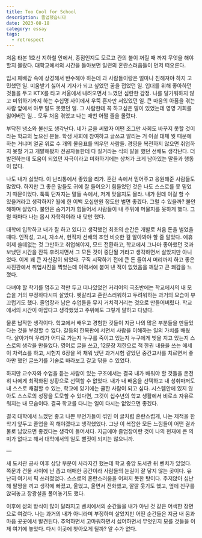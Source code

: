 ```yaml
---
title: Too Cool for School
description: 졸업했습니다
date: 2023-08-18
category: essay
tags:
  - retrospect
---
```


처음 타본 1호선 지하철 안에서, 종점인지도 모르고 칸의 불이 꺼질 때 까지 무엇을 해야할지 몰랐다. 대학교에서의 시간을 돌아보면 일련의 혼란스러움들이 먼저 떠오른다.

입시 패배감 속에 상경해서 반수해야 하는데 과 사람들이랑은 얼마나 친해져야 하지 고민했던 일. 미움받기 싫어서 기자가 되고 싶었던 꿈을 접었던 일. 입대를 위해 좋아하던 것들을 두고 KTX를 타고 서울에서 내려오면서 느꼈던 심란한 감정. 나를 달가워하지 않고 미워하기까지 하는 수십명 사이에서 우뚝 혼자만 서있었던 일. 큰 마음의 아픔을 겪는 사람 앞에서 아무 말도 못했던 일. 그 사람한테 꼭 하고싶은 말이 있었는데 영영 기회를 잃어버린 일… 모두 처음 겪었고 나는 매번 어쩔 줄을 몰랐다.

부닥친 냉소와 불신도 생각난다. 네가 글을 써봤자 어떤 조그만 사회도 바꾸지 못할 것이라는 학교의 높으신 분들. 학생 사회에 참여하고 글쓰고 알리는 거 이걸 대체 뭣 때문에 하는 거냐며 얼굴 위로 수 개의 물음표를 띄우던 사람들. 경영을 복전하지 않으면 취업하지 못할 거고 개발해봤자 전공자들한테 다 질거라는 식의 말을 했던 선배도 생각난다. 더 발전하는데 도움이 되었던 자극이라고 미화하기에는 상처가 크게 남아있는 말들과 행동이 많다.

나도 내가 싫었다. 이 난리통에서 좋았을 리가. 혼란 속에서 믿어주고 응원해준 사람들도 많았다. 하지만 그 좋은 말들도 귀에 잘 들어오기 힘들었던 것은 나도 스스로를 못 믿었기 때문이었다. 툭툭 던져지는 말들 속에서, 저게 맞을지도 몰라. 내가 뭔데 이걸 할 수 있을거라고 생각하지? 월에 한 이백 오십만원 정도만 벌면 좋겠다. 그럴 수 있을까? 불안해하며 살았다. 불안은 숨기기가 힘들어서 사람들이 내 주위에 머물지를 못하게 했다. 그럴 때마다 나는 몹시 자학적이라 내 탓만 했다.

대학에 입학하고 내가 잘 하고 있다고 생각했던 최초의 순간은 개발로 처음 돈을 벌었을 때다. 인적성, 고시, 자소서, 현직자 선배의 조언 비슷한 걸 알아봐야 할 줄 알았다. 에휴 이제 쓸데없는 것 그만하고 취업해야지, 모드 전환하고, 학교에서 그나마 좋아했던 것과 보냈던 시간을 잔뜩 후려치면서 그 모든 것이 중단될 거라고 생각하면서 살았지만 아니었다. 이게 꽤 큰 자신감이 되었다. 구직 시작하기 전에 큰 돈 들여서 머리까지 하고 좋은 사진관에서 취업사진을 찍었는데 이력서에 붙여 낸 적이 없었음을 깨닫고 큰 쾌감을 느꼈다.

다녀야 할 학기를 멈추고 적만 두고 떠나있었던 커리어의 극초반에는 학교에서의 내 모습을 거의 부정하다시피 살았다. 헷갈리고 혼란스러워하고 두려워하는 과거의 모습이 부끄럽기도 했다. 졸업장과 남은 수업들을 무지 거치적거리는 것으로 만들어버렸다. 학교에서의 시간이 아깝다고 생각했었고 주위에도 그렇게 말하고 다녔다.

물론 납작한 생각이다. 학교에서 배우고 경험한 것들이 지금 나의 많은 부분들을 만들었다는 것을 부정할 수 없다. 갈등의 한복판에 서면서 사람을 이해하는 일의 가치를 배웠다. 살아가며 우리가 어디로 가는지 누구를 죽이고 있는지 누구에게 빚을 지고 있는지 스스로의 생각을 만들었다. 영어로 글을 쓰고, 12문장 제한으로 책 한권 내용을 쓰는 에세이 차력쇼를 하고, 시험지 6장을 꽉 채워 냈던 과거시험 같았던 중간고사를 치르면서 좋아만 했던 글쓰기를 기술로 바라보고 갈고 닦을 수 있었다.

하지만 교수자와 수업을 듣는 사람이 있는 구조에서는 결국 내가 배워야 할 것들을 온전히 나에게 최적화된 상황으로 선택할 수 없었다. 내가 내 배움을 선택하고 내 성취마저도 내 스스로 채점할 수 있는, 학교에 있기에는 쿨한 사람이 되고 싶다. 시스템안에 있지 않아도 스스로의 성장을 도모할 수 있다면, 그것이 십수년의 학교 생활에서 비로소 자유로워지는 내 모습이다. 결국 학교를 다니는 일이 다시는 없었으면 좋겠다.

결국 대학에서 느꼈던 좋고 나쁜 무언가들이 섞인 이 글처럼 혼란스럽게, 나는 제적을 한 학기 앞두고 졸업을 꼭 해야겠다고 생각했었다. 그냥 이 복잡한 모든 느낌들이 어떤 결과물로 남았으면 좋겠다는 생각이 들어서다. 지금에야 졸업장이란 것이 나의 현재에 큰 의미가 없다고 해서 대학에서의 일도 뻘짓이 되지는 않으니까.

—

새 도서관 공사 이후 상당 부분이 사라지긴 했는데 학교 중앙 도서관 뒤 벤치가 있었다. 쪽문과 건물 사이에 난 좁고 애매한 공간이라 사람들의 눈길이 잘 닿지 않는 곳이다. 유난히 여기서 픽 쓰러졌었다. 스스로의 혼란스러움을 어쩌지 못한 탓이다. 주저앉아 심난해 팔짱을 끼고 생각에 빠졌고, 울었고, 울면서 전화했고, 깔깔 웃기도 했고, 옆에 친구를 앉혀놓고 장광설을 풀어놓기도 했다.

이후에 삶의 방식이 많이 달라지고 벤치에서의 순간들을 내가 아닌 것 같은 어색한 장면으로 여겼다. 나는 과거의 내가 아니라며 부정하며 살았지만 어떤 순간들은 지금 내 몸과 마음 곳곳에서 발견된다. 추억하면서 고마워하면서 싫어하면서 무엇인지 모를 것들을 이제 여기에 놓았다. 다시 이곳에 찾아오게 될까? 알 수가 없다.
